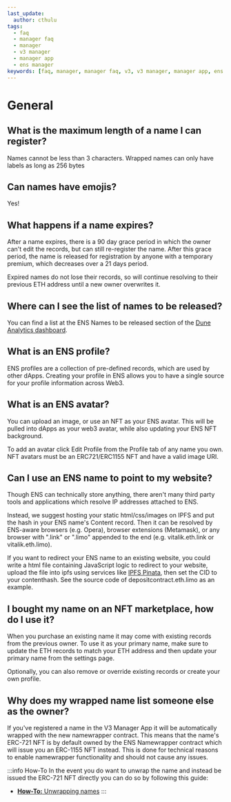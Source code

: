 ```yaml
---
last_update:
  author: cthulu
tags:
  - faq
  - manager faq
  - manager
  - v3 manager
  - manager app
  - ens manager
keywords: [faq, manager, manager faq, v3, v3 manager, manager app, ens manager]
---
```


# General

## What is the maximum length of a name I can register?
Names cannot be less than 3 characters. Wrapped names can only have labels as long as 256 bytes

## Can names have emojis?
Yes!

## What happens if a name expires?
After a name expires, there is a 90 day grace period in which the owner can't edit the records, but can still re-register the name. After this grace period, the name is released for registration by anyone with a temporary premium, which decreases over a 21 days period.

Expired names do not lose their records, so will continue resolving to their previous ETH address until a new owner overwrites it.

## Where can I see the list of names to be released?
You can find a list at the ENS Names to be released section of the [Dune Analytics dashboard](https://dune.xyz/makoto/ens-released-to-be-released-names).

## What is an ENS profile?
ENS profiles are a collection of pre-defined records, which are used by other dApps. Creating your profile in ENS allows you to have a single source for your profile information across Web3.

## What is an ENS avatar?
You can upload an image, or use an NFT as your ENS avatar. This will be pulled into dApps as your web3 avatar, while also updating your ENS NFT background.

To add an avatar click Edit Profile from the Profile tab of any name you own. NFT avatars must be an ERC721/ERC1155 NFT and have a valid image URI.

## Can I use an ENS name to point to my website?
Though ENS can technically store anything, there aren't many third party tools and applications which resolve IP addresses attached to ENS.

Instead, we suggest hosting your static html/css/images on IPFS and put the hash in your ENS name's Content record. Then it can be resolved by ENS-aware browsers (e.g. Opera), browser extensions (Metamask), or any browser with ".link" or ".limo" appended to the end (e.g. vitalik.eth.link or vitalik.eth.limo).

If you want to redirect your ENS name to an existing website, you could write a html file containing JavaScript logic to redirect to your website, upload the file into ipfs using services like [IPFS Pinata](https://pinata.cloud/), then set the CID to your contenthash. See the source code of depositcontract.eth.limo as an example.

## I bought my name on an NFT marketplace, how do I use it?
When you purchase an existing name it may come with existing records from the previous owner. To use it as your primary name, make sure to update the ETH records to match your ETH address and then update your primary name from the settings page.

Optionally, you can also remove or override existing records or create your own profile.

## Why does my wrapped name list someone else as the owner?
If you've registered a name in the V3 Manager App it will be automatically wrapped with the new namewrapper contract. This means that the name's ERC-721 NFT is by default owned by the ENS Namewrapper contract which will issue you an ERC-1155 NFT instead. This is done for technical reasons to enable namewrapper functionality and should not cause any issues.

:::info How-To
In the event you do want to unwrap the name and instead be issued the ERC-721 NFT directly you can do so by following this guide:
 - [**How-To:** Unwrapping names](/howto/namewrapper/unwrap-names)
:::